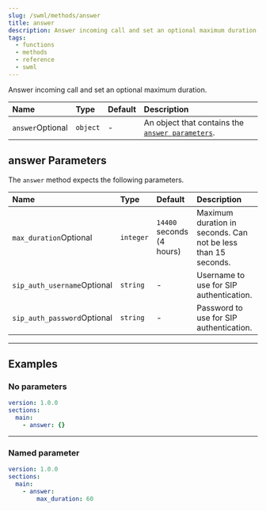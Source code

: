 ```yaml
---
slug: /swml/methods/answer
title: answer
description: Answer incoming call and set an optional maximum duration.
tags:
  - functions
  - methods
  - reference
  - swml
---
```


Answer incoming call and set an optional maximum duration.

| Name                                                   | Type     | Default | Description                                                            |
|:-------------------------------------------------------|:---------|:--------|:-----------------------------------------------------------------------|
| `answer`<span className="optional-arg">Optional</span> | `object` | -       | An object that contains the [`answer parameters`](#answer-parameters). |


## **answer Parameters**

The `answer` method expects the following parameters.

| Name                                                         | Type      | Default                   | Description                                                   |
|:-------------------------------------------------------------|:----------|:--------------------------|:--------------------------------------------------------------|
| `max_duration`<span className="optional-arg">Optional</span> | `integer` | `14400` seconds (4 hours) | Maximum duration in seconds. Can not be less than 15 seconds. |
| `sip_auth_username`<span className="optional-arg">Optional</span> | `string`  | -             | Username to use for SIP authentication.                                                                                               |
| `sip_auth_password`<span className="optional-arg">Optional</span> | `string`  | -             | Password to use for SIP authentication.                                                                                               |

---

## **Examples**

### No parameters

```yaml andJson
version: 1.0.0
sections:
  main:
    - answer: {}
```

---

### Named parameter

```yaml andJson
version: 1.0.0
sections:
  main:
    - answer:
        max_duration: 60
```
